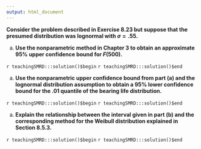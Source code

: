 ```yaml
---
output: html_document
---
```


__Consider the problem described in Exercise 8.23 but suppose that the presumed distribution was lognormal with $\sigma=.55$.__

a. __Use the nonparametric method in Chapter 3 to obtain an approximate $95\%$ upper confidence bound for $F(500)$.__

`r teachingSMRD:::solution()$begin`
`r teachingSMRD:::solution()$end`

a. __Use the nonparametric upper confidence bound from part (a) and the lognormal distribution assumption to obtain a $95\%$ lower confidence bound for the $.01$ quantile of the bearing life distribution.__

`r teachingSMRD:::solution()$begin`
`r teachingSMRD:::solution()$end`

a. __Explain the relationship between the interval given in part (b) and the corresponding method for the Weibull distribution explained in Section 8.5.3.__

`r teachingSMRD:::solution()$begin`
`r teachingSMRD:::solution()$end`
